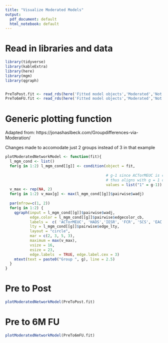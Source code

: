 ```yaml
---
title: "Visualize Moderated Models"
output:
  pdf_document: default
  html_notebook: default
---
```


# Read in libraries and data
```r

library(tidyverse)
library(kableExtra)
library(here)
library(mgm)
library(qgraph)


PreToPost.fit <- read_rds(here('Fitted model objects','Moderated','Not bootstrapped','PreToPost.moderated.fit'))
PreTo6mFU.fit <- read_rds(here('Fitted model objects','Moderated','Not bootstrapped','PreTo6mFU.moderated.fit'))

```

# Generic plotting function
Adapted from:
https://jonashaslbeck.com/Groupdifferences-via-Moderation/

Changes made to accomodate just 2 groups instead of 3 in that example

```r

plotModeratedNetworkModel <- function(fit){
  l_mgm_cond <- list()
  for(g in 1:2) l_mgm_cond[[g]] <- condition(object = fit, 
                                             
                                             # g-1 since ACTorMEUC is coded as 0 = MEUC, 1 = ACT
                                             # thus aligns with g = 1 or g = 2
                                             values = list("1" = g-1))
  v_max <- rep(NA, 2)
  for(g in 1:2) v_max[g] <- max(l_mgm_cond[[g]]$pairwise$wadj)
  
  par(mfrow=c(1, 2))
  for(g in 1:2) {
    qgraph(input = l_mgm_cond[[g]]$pairwise$wadj, 
           edge.color = l_mgm_cond[[g]]$pairwise$edgecolor_cb,
           labels =  c( 'ACTorMEUC', 'HADS','IESR', 'FCR', 'SCS', 'EAC', 'AAQc'),
           lty = l_mgm_cond[[g]]$pairwise$edge_lty,
           layout = "circle", 
           mar = c(2, 3, 5, 3),
           maximum = max(v_max), 
           vsize = 16, 
           esize = 23, 
           edge.labels  = TRUE, edge.label.cex = 3)
    mtext(text = paste0("Group ", g), line = 2.5)
  }
}

```


# Pre to Post

```r


plotModeratedNetworkModel(PreToPost.fit)


```

\newpage
# Pre to 6M FU

```r


plotModeratedNetworkModel(PreTo6mFU.fit)


```